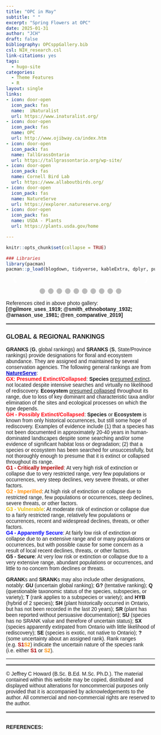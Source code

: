 ```yaml
---
title: "OPC in May"
subtitle: " "
excerpt: "Spring Flowers at OPC"
date: 2025-01-31
author: "JCH"
draft: false
bibliography: OPCsppGallery.bib
csl: NIH_research.csl
link-citations: yes
tags:
  - hugo-site
categories:
  - Theme Features
  - R
layout: single
links:
- icon: door-open
  icon_pack: fas
  name:  iNaturalist
  url: https://www.inaturalist.org/
- icon: door-open
  icon_pack: fas
  name: OPC
  url: http://www.ojibway.ca/index.htm
- icon: door-open
  icon_pack: fas
  name: TallGrassOntario
  url: https://tallgrassontario.org/wp-site/
- icon: door-open
  icon_pack: fas
  name: Cornell Bird Lab
  url: https://www.allaboutbirds.org/
- icon: door-open
  icon_pack: fas
  name: NatureServe
  url: https://explorer.natureserve.org/
- icon: door-open
  icon_pack: fas
  name: USDA - Plants
  url: https://plants.usda.gov/home

---
```


<style type="text/css">

* {box-sizing:border-box}
body {font-family: Verdana, sans-serif; margin:0}
.mySlides {display: none}
img {vertical-align: middle;}


/* ======================= */
/* SlideShow container CSS */
/* ======================= */

.slideshow-container {
  max-width: 600px;
  position: relative;
  margin: auto;
  }

/* ========================== */
/* Hide the images by default */
/* ========================== */

.mySlides {
  display: none;
  }

/* ======================== */
/*  Next & previous buttons */
/* ======================== */

.prev, .next {
  cursor: pointer;
  position: absolute;
  top: 50%;
  width: auto;
  margin-top: -22px;
  padding: 16px;
  color: white;
  font-weight: bold;
  font-size: 18px;
  transition: 0.6s ease;
  border-radius: 0 3px 3px 0;
  user-select: none;
  }

/* ================================ */
/* Position: "next button" to right */
/* ================================ */

.next {
  right: 0;
  border-radius: 3px 0 0 3px;
  }

/* ====================================================== */
/* On hover: black bkgd color with little bit see-through */
/* ====================================================== */

.prev:hover, .next:hover {
  background-color: rgba(0,0,0,0.8);
  }


/* ====================== */
/* Caption Container text */
/* ====================== */

.caption-container {
  font-size: 14px;
  text-align: left;
  background-color: rgb(240,240,240);
  padding: 5px 5px;
  color: white;
}


/* ===================== */
/* Number text (1/10 etc) */
/* ===================== */

.numbertext {
  color: #f2f2f2;
  font-size: 12px;
  padding: 8px 12px;
  position: absolute;
  top: 0;
  }

/* =========================== */
/*   Dots/bullets/indicators   */
/* =========================== */

.dot {
  cursor: pointer;
  height: 15px;
  width: 15px;
  margin: 0 2px;
  background-color: #bbb;
  border-radius: 50%;
  display: inline-block;
  transition: background-color 0.6s ease;
  }

.active, .dot:hover {
  background-color: #717171;
  }


/* ==================== */
/*   Fading animation   */
/* ==================== */

.fade {
  animation-name: fade;
  animation-duration: 1.5s;
  }

@keyframes fade {
  from {opacity: .4}
  to {opacity: 1}
  }


/* =============================== */
/*          CSS for Links          */
/* =============================== */

a.one:link {color: rgb(0, 0, 200);}
a.one:visited {color: rgb(192, 20, 172);}
a.one:hover {color: rgb(255, 20, 100);}


/* ============================== */
/*     CSS for stylizing text     */
/* ============================== */

#Blk { font-weight: bold; color: rgb(0, 0, 0); }
#blk { color: rgb(0, 0, 0); }
#Red { font-weight: bold; color: rgb(255, 10, 20); }
#Dred { font-weight: bold; color: rgb(175, 0, 0); }
#Or { font-weight: bold; color: rgb(255, 140, 0); }
#Gold { font-weight: bold; color: rgb(230, 190, 0); }
#Gr2 { font-weight: bold; color: rgb(25, 150, 25); }
#Teal { font-weight: bold; color: rgb(60, 180, 180); }
#Blue { font-weight: bold; color: blue; }
#Glacialb { font-weight: bold; color: rgb(54, 139, 193); }
#Violet { font-weight: bold; color: rgb(180, 73, 255); }
#Purple { font-weight: bold; color: rgb(150, 0, 255); }
#Magenta { font-weight: bold; color: rgb(255, 0, 255); }
#Salmon { font-weight: bold; color: rgb(255, 140, 160); }
#Silver { font-weight: bold; color: rgb(192, 192, 192); }
#Gray { font-weight: bold; color: rgb(155, 155, 155); }
#Rust { font-weight: bold; color: rgb(183, 65, 14); }
#Dbr { font-weight: bold; color: rgb(100, 20, 20); }

</style>


```r
knitr::opts_chunk$set(collapse = TRUE)

### Libraries
library(pacman)
pacman::p_load(blogdown, tidyverse, kableExtra, dplyr, purrr, bibtex, citr, htmlwidgets, htmltools)

```


<!-- Slideshow container -->
<div class="slideshow-container">

<!-- Full-width images with number and caption text -->
<div class="mySlides fade">
<div class="numbertext">1 / 10</div>
<img src="images/May2010_BRagwort.jpg" alt="" width="100%"/>
<div class="caption-container"><p id="caption"><span id="blk"><i>Packera paupercula</i> (<b>SU</b>, <b>G5</b>), commonly known as <b><a class="one" href="https://www.inaturalist.org/taxa/127945-Packera-paupercula" target="_blank" title="Go to iNaturalist">Balsam Ragwort</a></b>, is a native perennial forb and member of the family <i>Asteraceae</i>. The smooth central green stalk supports a few small stem leaves that are noticeably narrow and feather-like (i.e. lobed half-way or more to the midrib, otherwise known as <b><a class="one" href="https://www.fs.usda.gov/wildflowers/beauty/ferns/structure.shtml" target="_blank" title="Go to USDA">pinnatifid</a></b>).
</span></p></div>
</div>


<div class="mySlides fade">
<div class="numbertext">2 / 10</div>
<img src="images/May2010_CanAnemone.jpg" alt="" width="100%"/>
<div class="caption-container"><p id="caption"><span id="blk"><i>Anemonastrum canadense</i> (<b>S5</b>, <b>G5</b>), commonly known as <b><a class="one" href="https://www.inaturalist.org/taxa/881527-Anemonastrum-canadense" target="_blank" title="Go to iNaturalist">Canadian Anemone</a></b> or <b>Crowfoot</b>, is a perennial forb and member of the family <i>Ranunculaceae</i>. <b>Gilmore</b> (1919) mentions that First Nations People considered the roots of this plant as &ldquo;<i>...highly esteemed medicines...it was prescribed for a great many ills, especially wounds...and was used also as a wash for sores affecting the eyes or other parts</i>&rdquo;.</span></p></div>
</div>


<div class="mySlides fade">
<div class="numbertext">3 / 10</div>
<img src="images/May2010_HBTongue.jpg" alt="" width="100%"/>
<div class="caption-container"><p id="caption"><span id="blk"><i>Penstemon hirsutus</i> (<span id="Blue">S4</span>, <b>G5</b>), commonly known as <b><a class="one" href="https://www.inaturalist.org/taxa/166381-Penstemon-hirsutus" target="_blank" title="Go to iNaturalist">Hairy Beardtongue</a></b>, is a native perennial plant and member of the plantain family <i>Plantaginaceae</i>. The hairy erect stems of this plant supports small clusters of lavender coloured trumpet-like flowers. Its common name comes from the tufted or &ldquo;<i>bearded</i>&rdquo; appearance of the stamen.</span></p></div>
</div>


<div class="mySlides fade">
<div class="numbertext">4 / 10</div>
<img src="images/May2010_LBFlag.jpg" alt="" width="100%"/>
<div class="caption-container"><p id="caption"><span id="blk"><i>Iris versicolor</i> (<b>S5</b>, <b>G5</b>), commonly known as <b><a class="one" href="https://www.inaturalist.org/taxa/48726-Iris-versicolor" target="_blank" title="Go to iNaturalist">Northern Blue Flag</a></b>, is a native perennial forb and member of the family <i>Iridaceae</i> (Irises). The showy blue-violet coloured flower is composed of 3 downward-curving <b>sepals</b> (&ldquo;<i>falls</i>&rdquo;), and 3 shorter erect <b>petals</b> (&ldquo;<i>standards</i>&ldquo;). Closely perched on top of each <b>sepal</b> is a slightly shorter and less colourful <b>style arm</b> that hides the <b>anther</b> (i.e. male part containing pollen). The wide <b>sepal</b> tips serve as landing pads for bees that then travel between the <b>sepal</b> and roof-like <b>style arm</b> towards the nectar at the centre of the flower. Guided by the hairy yellow central line the bees inevitably come in contact with the pollen. Although the roots are poisonous to humans <b>Gilmore</b> (1919) mentions that First Nations People used parts of the plant as medicine. Specifically the &ldquo;<i>...rootstock was pulverized and mixed with water, or more often with saliva, and the infusion dropped into the ear to cure earache; it was used also to medicate eye-water. A paste was made to apply to sores and bruises.</i>&rdquo;</span></p></div>
</div>


<div class="mySlides fade">
<div class="numbertext">5 / 10</div>
<img src="images/May2010_PtBEGrass.jpg" alt="" width="100%"/>
<div class="caption-container"><p id="caption"><span id="blk"><i>Sisyrinchium angustifolium</i> (<span id="Blue">S4</span>, <b>G5</b>), commonly known as <b><a class="one" href="https://www.inaturalist.org/taxa/49916-Sisyrinchium-angustifolium" target="_blank" title="Go to iNaturalist">Narrow-leaf-blue-eyed-grass</a></b>, is a petit but pretty native perennial forb and member of the iris family <i>Iridaceae</i>. It is often found in moist meadows and open wooded areas.</span></p></div>
</div>


<div class="mySlides fade">
<div class="numbertext">6 / 10</div>
<img src="images/May2010_PussyToes.jpg" alt="" width="100%"/>
<div class="caption-container"><p id="caption"><span id="blk"><i>Antennaria neglecta</i> (<b>S5</b>, <b>G5</b>), commonly known as <b><a class="one" href="https://www.inaturalist.org/taxa/127005-Antennaria-neglecta" target="_blank" title="Go to iNaturalist">Field Pussytoes</a></b> or <b>Field cat's foot</b>, is a small perennial forb and member of the family <i>Asteraceae</i>. This species boasts tight clusters of white &ldquo;furry&rdquo; flower heads and small narrow spatula-shaped basal leaves.</span></p></div>
</div>


<div class="mySlides fade">
<div class="numbertext">7 / 10</div>
<img src="images/May2010_SpGeranium.jpg" alt="" width="100%"/>
<div class="caption-container"><p id="caption"><span id="blk"><i>Geranium maculatum</i> L. (<b>S5</b>, <b>G5</b>), commonly known as <b><a class="one" href="https://www.inaturalist.org/taxa/47699-Geranium-maculatum" target="_blank" title="Go to iNaturalist">Spotted Geranium</a></b> or <b>Wood Geranium</b>, is a native perennial forb and member of the family <i>Geraniaceae</i>. The pale purple flowers have five petals and ten stamens, and their palmate leaves have multiple (5-to-7) deeply cut toothy lobes. They begin to bloom in late April but often form fairly large flowering masses in early May in moist wooded areas. <b>Smith</b> (1932) mentions that First Nations People (Ojibwe) &ldquo;<i>use the astringent root for the treatment of <u>flux</u>,</i>&rdquo; (i.e. inflammation of the <b><a class="one" href="https://my.clevelandclinic.org/health/body/22740-periosteum" target="_blank" title="Go to MayoClinic">periosteum</a></b> of the jaw) &ldquo;<i>and also for healing a sore mouth</i>&rdquo;.</span></p></div>
</div>


<div class="mySlides fade">
<div class="numbertext">8 / 10</div>
<img src="images/May2010_TFCynthia.jpg" alt="" width="100%"/>
<div class="caption-container"><p id="caption"><span id="blk"><i>Krigia biflora</i> (<span id="Or">S2</span>, <b>G5</b>), commonly known as <b><a class="one" href="https://www.inaturalist.org/taxa/119800-Krigia-biflora" target="_blank" title="Go to iNaturalist">Two-Flower Cynthia</a></b> or <b>Two-flower Dwarf Dandelion</b>, is a native perennial forb and member of the family <i>Asteraceae</i>. Currently the status of the species is considered imperilled within Ontario and largely unknown in most other parts of the eastern US. It is easily recognized by the prominent orange-yellow rayed flower heads atop erect stalks. Early in the season usually only one of the flowers will be in bloom. The plant can be found in wet meadows and prairies. This specimen was found bordering a small island of oak trees within the provincial nature reserve of <b>OPC</b>.</span></p></div>
</div>


<div class="mySlides fade">
<div class="numbertext">9 / 10</div>
<img src="images/May2010_WLupine.jpg" alt="" width="100%"/>
<div class="caption-container"><p id="caption"><span id="blk"><i>Lupinus perennis</i> (<span id="Or">S2</span><span id="Gold">S3</span>, <b>G5</b>), commonly known as <b><a class="one" href="https://www.inaturalist.org/taxa/81528-Lupinus-perennis" target="_blank" title="Go to iNaturalist">Wild Lupine</a></b> or <b>sundial lupine</b>, is a provincially endangered native perennial forb and member of the family <i>Fabaceae</i>. The leaves of the plant are distinctly palmate in shape with several radiating leaflets. Ecologically the plant serves as an important food resource for the larval stage of many butterfly species, including the globally endangered <b>Karner blue</b> (i.e. <i>Plebejus samuelis</i> caterpillars feed exclusively on lupine leaves).</span></p></div>
</div>


<div class="mySlides fade">
<div class="numbertext">10 / 10</div>
<img src="images/May2010_YStarGrass2.jpg" alt="" width="100%"/>
<div class="caption-container"><p id="caption"><span id="blk"><i>Hypoxis hirsuta</i> (<span id="Or">S2</span><span id="Gold">S3</span>, <b>G5</b>), commonly known as <b><a class="one" href="https://www.inaturalist.org/taxa/81797-Hypoxis-hirsuta" target="_blank" title="Go to iNaturalist">Eastern Yellow Star-Grass</a></b>, <b>yellow star flower</b> or <b>common goldstar</b>, is a native perennial plant and member of the family <i>Hypoxidaceae</i>. The brilliant golden flowers of this petit plant sports six petal-like structures, or <b>tepals</b> (arranged in two whorls), as well as six showy arrow-shaped yellow anthers. According to <b>Zong-Xin Ren</b> et al. (2019) these flowers do not produce nectar leaving pollen as the only reward for pollinators (i.e. mostly female native bees). The plant itself can be found in moist meadows and open wooded areas. Occasionally one can come across colour variants that are white (see insert).</span></p></div>
</div>



<!-- Next and previous buttons -->
<a class="prev" onclick="plusSlides(-1)">&#10094;</a>
<a class="next" onclick="plusSlides(1)">&#10095;</a>

</div>

<br>

<!-- The dots/circles -->
<div style="text-align:center">
  <span class="dot" onclick="currentSlide(1)"></span>
  <span class="dot" onclick="currentSlide(2)"></span>
  <span class="dot" onclick="currentSlide(3)"></span>
  <span class="dot" onclick="currentSlide(4)"></span>
  <span class="dot" onclick="currentSlide(5)"></span>
  <span class="dot" onclick="currentSlide(6)"></span>
  <span class="dot" onclick="currentSlide(7)"></span>
  <span class="dot" onclick="currentSlide(8)"></span>
  <span class="dot" onclick="currentSlide(9)"></span>
  <span class="dot" onclick="currentSlide(10)"></span>
</div>


<!-- Java Script -->
<script>

<!-- Show first slide -->
let slideIndex = 1;
showSlides(slideIndex);

<!-- calling function to move to nth slide and show that slide. -->
function plusSlides(n) {
  showSlides(slideIndex += n);
  }

<!-- Sets slideIndex to n and then shows the nth slide. -->
function currentSlide(n) {
  showSlides(slideIndex = n);
  }

<!-- Inside showSlides function declare an empty variable i -->
<!-- Look in HTML for elements with class designations mySlides and dot -->
<!-- If end of list is reached set slideIndex back to 1. -->
<!-- If go backwards past first slide go to end slide (slides.length) -->
<!-- then set the display style of all slides to none (n = 0) -->
<!-- to remove all slides from the DOM (hides them) -->
function showSlides(n) {
  let i;
  let slides = document.getElementsByClassName("mySlides");
  let dots = document.getElementsByClassName("dot");
  if (n > slides.length) {slideIndex = 1}    
  if (n < 1) {slideIndex = slides.length}
  for (i = 0; i < slides.length; i++) {
    slides[i].style.display = "none";  
  }
<!-- Remove "active" class from all elements with "dot" as their class -->
  for (i = 0; i < dots.length; i++) {
    dots[i].className = dots[i].className.replace(" active", "");
  }
<!-- Set display style of slideIndex - 1 to block, -->
<!-- making it effectively visible (previously set to 'none') -->
<!-- and add active class to the dot of index slideIndex-1. -->
  slides[slideIndex-1].style.display = "block";  
  dots[slideIndex-1].className += " active";
  }

</script>


References cited in above photo gallery: <b>[@gilmore_uses_1919; @smith_ethnobotany_1932; @arnason_use_1981; @ren_comparative_2019]</b>



<hr style="border:2px solid gray">

<div align=center><h3>GLOBAL & REGIONAL RANKINGS</h3></div>

**GRANKS** (**G**, global rankings) and **SRANKS** (**S**, State/Province rankings) provide designations for floral and ecosystem abundance. They are assigned and maintained by several conservation agencies. The following general rankings are from **<a class="one" href="https://explorer.natureserve.org/AboutTheData/DataTypes/ConservationStatusCategories" target="_blank" title="Go to NatureServe">NatureServe</a>**:  
<span id="Red">GX: Presumed Extinct/Collapsed</span>: **Species** <u>presumed extinct</u>, not located despite intensive searches and virtually no likelihood of rediscovery. **Ecosystem** <u>presumed collapsed</u> throughout its range, due to loss of key dominant and characteristic taxa and/or elimination of the sites and ecological processes on which the type depends.  
<span id="Red">GH - Possibly Extinct/Collapsed</span>: **Species** or **Ecosystem** is known from only historical occurrences, but still some hope of rediscovery. Examples of evidence include (1) that a species has not been documented in approximately 20-40 years in human-dominated landscapes despite some searching and/or some evidence of significant habitat loss or degradation; (2) that a species or ecosystem has been searched for unsuccessfully, but not thoroughly enough to presume that it is extinct or collapsed throughout its range.  
<span id="Dred">G1 - Critically Imperiled</span>: At very high risk of extinction or collapse due to very restricted range, very few populations or occurrences, very steep declines, very severe threats, or other factors.  
<span id="Or">G2 - Imperilled</span>: At high risk of extinction or collapse due to restricted range, few populations or occurrences, steep declines, severe threats, or other factors.  
<span id="Gold">G3 - Vulnerable</span>: At moderate risk of extinction or collapse due to a fairly restricted range, relatively few populations or occurrences, recent and widespread declines, threats, or other factors.  
<span id="Blue">G4 - Apparently Secure</span>: At fairly low risk of extinction or collapse due to an extensive range and or many populations or occurrences, but with possible cause for some concern as a result of local recent declines, threats, or other factors.  
<b>G5 - Secure</b>: At very low risk or extinction or collapse due to a very extensive range, abundant populations or occurrences, and little to no concern from declines or threats.  

**GRANK**s and **SRANK**s may also include other designations, notably: **GU** (uncertain global ranking); **G?** (tentative ranking); **Q** (questionable taxonomic status of the species, subspecies, or variety); **T** (rank applies to a subspecies or variety); and **HYB** (hybrid of 2 species); **SH** (plant historically occurred in Ontario, but has not been recorded in the last 20 years); **SR** (plant has been reported without persuasive documentation); **SU** (species has no SRANK value and therefore of uncertain status); **SX** (species apparently extirpated from Ontario with little likelihood of rediscovery); **SE** (species is exotic, not native to Ontario); **?** (some uncertainty about an assigned rank). Rank ranges (e.g. <span id="Dred">S1</span><span id="Or">S2</span>) indicate the uncertain nature of the species rank (i.e. either <span id="Dred">S1</span> or <span id="Or">S2</span>).  


---

<hr style="border:2px solid gray">

<!--------------------------------------------------------------------->
&copy; Jeffrey C Howard (B.Sc. B.Ed. M.Sc. Ph.D.). The material contained within this website may be copied, distributed and displayed without alterations for noncommercial purposes only provided that it is accompanied by acknowledgements to the author. All commercial and non-commercial rights are reserved to the author.  
<!--------------------------------------------------------------------->

<hr style="border:2px solid gray">


<a id="Refs"></a>  
**REFERENCES:**  

<script src='https://storage.ko-fi.com/cdn/scripts/overlay-widget.js'></script>
<script>
  kofiWidgetOverlay.draw('jch274202227', {
    'type': 'floating-chat',
    'floating-chat.donateButton.text': 'Help Support',
    'floating-chat.donateButton.background-color': '#00b9fe',
    'floating-chat.donateButton.text-color': '#fff'
  });
</script>

